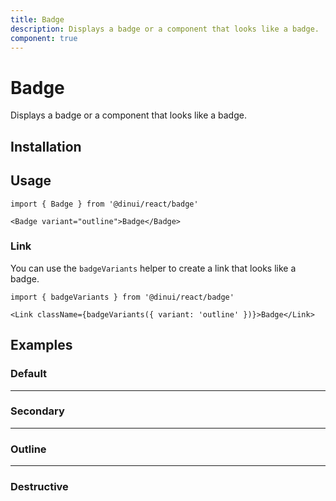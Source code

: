 ```yaml
---
title: Badge
description: Displays a badge or a component that looks like a badge.
component: true
---
```


# Badge

Displays a badge or a component that looks like a badge.


<Example path="ui/badge-demo" />

## Installation


<ComponentInstallationGuide path="ui/badge" />

## Usage

```tsx
import { Badge } from '@dinui/react/badge'
```

```tsx
<Badge variant="outline">Badge</Badge>
```

### Link

You can use the `badgeVariants` helper to create a link that looks like a badge.

```tsx
import { badgeVariants } from '@dinui/react/badge'
```

```tsx
<Link className={badgeVariants({ variant: 'outline' })}>Badge</Link>
```

## Examples

### Default

<Example path="ui/badge-demo" />

---

### Secondary

<Example path="ui/badge-secondary" />

---

### Outline

<Example path="ui/badge-outline" />

---

### Destructive

<Example path="ui/badge-destructive" />
